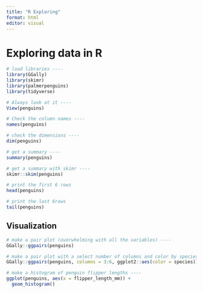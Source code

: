 ```yaml
---
title: "R Exploring"
format: html
editor: visual
---
```


# Exploring data in R

```r
# load libraries ----
library(GGally)
library(skimr)
library(palmerpenguins)
library(tidyverse)
```


```r
# Always look at it ----
View(penguins)

# Check the column names ----
names(penguins) 

# check the dimensions ----
dim(penguins)

# get a summary ----
summary(penguins)

# get a summary with skimr ----
skimr::skim(penguins)

# print the first 6 rows
head(penguins)

# print the last 6rows
tail(penguins)
```

## Visualization

```r
# make a pair plot (overwhelming with all the variables) ----
GGally::ggpairs(penguins)

# make a pair plot with a select number of columns and color by species ----
GGally::ggpairs(penguins, columns = 3:6, ggplot2::aes(color = species))

# make a histogram of penguin flipper lengths ----
ggplot(penguins, aes(x = flipper_length_mm)) +
  geom_histogram()

```

